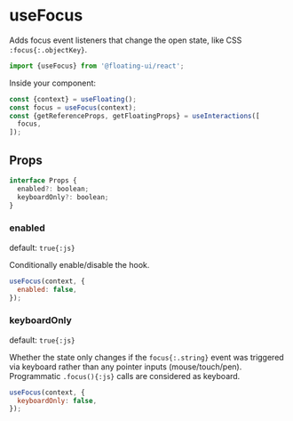 # useFocus

Adds focus event listeners that change the open state, like CSS
`:focus{:.objectKey}`.

```js
import {useFocus} from '@floating-ui/react';
```

Inside your component:

```js /useFocus/
const {context} = useFloating();
const focus = useFocus(context);
const {getReferenceProps, getFloatingProps} = useInteractions([
  focus,
]);
```

## Props

```js
interface Props {
  enabled?: boolean;
  keyboardOnly?: boolean;
}
```

### enabled

default: `true{:js}`

Conditionally enable/disable the hook.

```js
useFocus(context, {
  enabled: false,
});
```

### keyboardOnly

default: `true{:js}`

Whether the state only changes if the `focus{:.string}` event was
triggered via keyboard rather than any pointer inputs
(mouse/touch/pen). Programmatic `.focus(){:js}` calls are
considered as keyboard.

```js
useFocus(context, {
  keyboardOnly: false,
});
```
